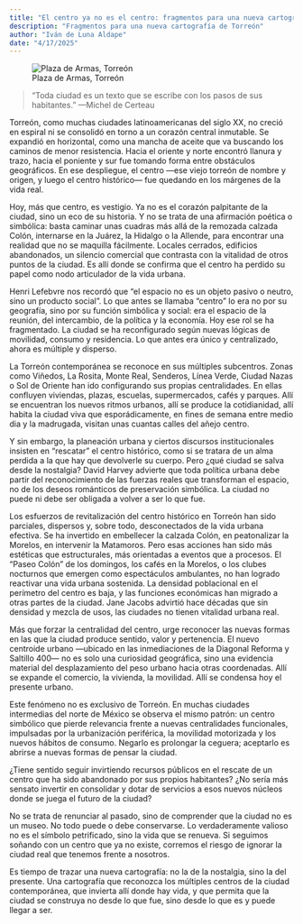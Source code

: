 ```yaml
---
title: "El centro ya no es el centro: fragmentos para una nueva cartografía de Torreón"
description: "Fragmentos para una nueva cartografía de Torreón"
author: "Iván de Luna Aldape"
date: "4/17/2025"
---
```


![Plaza de Armas, Torreón](plaza_armas_torreon.png)

> “Toda ciudad es un texto que se escribe con los pasos de sus habitantes.”
> —Michel de Certeau

Torreón, como muchas ciudades latinoamericanas del siglo XX, no creció en espiral ni se consolidó en torno a un corazón central inmutable. Se expandió en horizontal, como una mancha de aceite que va buscando los caminos de menor resistencia. Hacia el oriente y norte encontró llanura y trazo, hacia el poniente y sur fue tomando forma entre obstáculos geográficos. En ese despliegue, el centro —ese viejo torreón de nombre y origen, y luego el centro histórico— fue quedando en los márgenes de la vida real.

Hoy, más que centro, es vestigio. Ya no es el corazón palpitante de la ciudad, sino un eco de su historia. Y no se trata de una afirmación poética o simbólica: basta caminar unas cuadras más allá de la remozada calzada Colón, internarse en la Juárez, la Hidalgo o la Allende, para encontrar una realidad que no se maquilla fácilmente. Locales cerrados, edificios abandonados, un silencio comercial que contrasta con la vitalidad de otros puntos de la ciudad. Es allí donde se confirma que el centro ha perdido su papel como nodo articulador de la vida urbana.

Henri Lefebvre nos recordó que “el espacio no es un objeto pasivo o neutro, sino un producto social”. Lo que antes se llamaba “centro” lo era no por su geografía, sino por su función simbólica y social: era el espacio de la reunión, del intercambio, de la política y la economía. Hoy ese rol se ha fragmentado. La ciudad se ha reconfigurado según nuevas lógicas de movilidad, consumo y residencia. Lo que antes era único y centralizado, ahora es múltiple y disperso.

La Torreón contemporánea se reconoce en sus múltiples subcentros. Zonas como Viñedos, La Rosita, Monte Real, Senderos, Línea Verde, Ciudad Nazas o Sol de Oriente han ido configurando sus propias centralidades. En ellas confluyen viviendas, plazas, escuelas, supermercados, cafés y parques. Allí se encuentran los nuevos ritmos urbanos, allí se produce la cotidianidad, allí habita la ciudad viva que esporádicamente, en fines de semana entre medio dia y la madrugada, visitan unas cuantas calles del añejo centro.

Y sin embargo, la planeación urbana y ciertos discursos institucionales insisten en "rescatar" el centro histórico, como si se tratara de un alma perdida a la que hay que devolverle su cuerpo. Pero ¿qué ciudad se salva desde la nostalgia? David Harvey advierte que toda política urbana debe partir del reconocimiento de las fuerzas reales que transforman el espacio, no de los deseos románticos de preservación simbólica. La ciudad no puede ni debe ser obligada a volver a ser lo que fue.

Los esfuerzos de revitalización del centro histórico en Torreón han sido parciales, dispersos y, sobre todo, desconectados de la vida urbana efectiva. Se ha invertido en embellecer la calzada Colón, en peatonalizar la Morelos, en intervenir la Matamoros. Pero esas acciones han sido más estéticas que estructurales, más orientadas a eventos que a procesos. El “Paseo Colón” de los domingos, los cafés en la Morelos, o los clubes nocturnos que emergen como espectáculos ambulantes, no han logrado reactivar una vida urbana sostenida. La densidad poblacional en el perímetro del centro es baja, y las funciones económicas han migrado a otras partes de la ciudad. Jane Jacobs advirtió hace décadas que sin densidad y mezcla de usos, las ciudades no tienen vitalidad urbana real.

Más que forzar la centralidad del centro, urge reconocer las nuevas formas en las que la ciudad produce sentido, valor y pertenencia. El nuevo centroide urbano —ubicado en las inmediaciones de la Diagonal Reforma y Saltillo 400— no es solo una curiosidad geográfica, sino una evidencia material del desplazamiento del peso urbano hacia otras coordenadas. Allí se expande el comercio, la vivienda, la movilidad. Allí se condensa hoy el presente urbano.

Este fenómeno no es exclusivo de Torreón. En muchas ciudades intermedias del norte de México se observa el mismo patrón: un centro simbólico que pierde relevancia frente a nuevas centralidades funcionales, impulsadas por la urbanización periférica, la movilidad motorizada y los nuevos hábitos de consumo. Negarlo es prolongar la ceguera; aceptarlo es abrirse a nuevas formas de pensar la ciudad.

¿Tiene sentido seguir invirtiendo recursos públicos en el rescate de un centro que ha sido abandonado por sus propios habitantes? ¿No sería más sensato invertir en consolidar y dotar de servicios a esos nuevos núcleos donde se juega el futuro de la ciudad?

No se trata de renunciar al pasado, sino de comprender que la ciudad no es un museo. No todo puede o debe conservarse. Lo verdaderamente valioso no es el símbolo petrificado, sino la vida que se renueva. Si seguimos soñando con un centro que ya no existe, corremos el riesgo de ignorar la ciudad real que tenemos frente a nosotros.

Es tiempo de trazar una nueva cartografía: no la de la nostalgia, sino la del presente. Una cartografía que reconozca los múltiples centros de la ciudad contemporánea, que invierta allí donde hay vida, y que permita que la ciudad se construya no desde lo que fue, sino desde lo que es y puede llegar a ser.